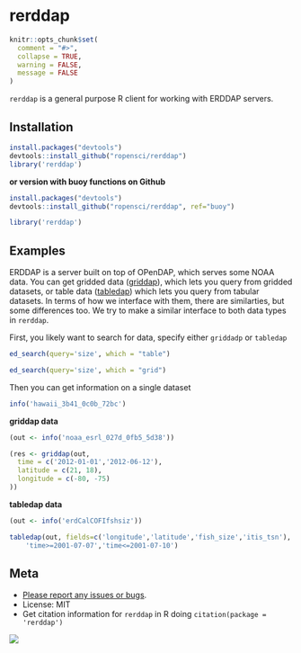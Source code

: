 rerddap
=====

```r
knitr::opts_chunk$set(
  comment = "#>",
  collapse = TRUE,
  warning = FALSE,
  message = FALSE
)
```

`rerddap` is a general purpose R client for working with ERDDAP servers.

## Installation

```r
install.packages("devtools")
devtools::install_github("ropensci/rerddap")
library('rerddap')
```

__or version with buoy functions on Github__

```r
install.packages("devtools")
devtools::install_github("ropensci/rerddap", ref="buoy")
```

```r
library('rerddap')
```

## Examples

ERDDAP is a server built on top of OPenDAP, which serves some NOAA data. You can get gridded data ([griddap](http://upwell.pfeg.noaa.gov/erddap/griddap/documentation.html)), which lets you query from gridded datasets, or table data ([tabledap](http://upwell.pfeg.noaa.gov/erddap/tabledap/documentation.html)) which lets you query from tabular datasets. In terms of how we interface with them, there are similarties, but some differences too. We try to make a similar interface to both data types in `rerddap`.

First, you likely want to search for data, specify either `griddadp` or `tabledap`

```r
ed_search(query='size', which = "table")
```

```r
ed_search(query='size', which = "grid")
```

Then you can get information on a single dataset

```r
info('hawaii_3b41_0c0b_72bc')
```

__griddap data__

```r
(out <- info('noaa_esrl_027d_0fb5_5d38'))
```

```r
(res <- griddap(out,
  time = c('2012-01-01','2012-06-12'),
  latitude = c(21, 18),
  longitude = c(-80, -75)
))
```

__tabledap data__

```r
(out <- info('erdCalCOFIfshsiz'))
```

```r
tabledap(out, fields=c('longitude','latitude','fish_size','itis_tsn'),
    'time>=2001-07-07','time<=2001-07-10')
```

## Meta

* [Please report any issues or bugs](https://github.com/ropensci/rerddap/issues).
* License: MIT
* Get citation information for `rerddap` in R doing `citation(package = 'rerddap')`

[![](http://ropensci.org/public_images/github_footer.png)](http://ropensci.org)
